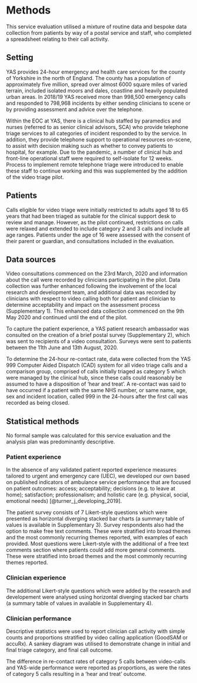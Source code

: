 # Methods {-}

This service evaluation utilised a mixture of routine data and bespoke data collection from patients by way of a postal service and staff, who completed a spreadsheet relating to their call activity.


## Setting

YAS provides 24-hour emergency and health care services for the county of Yorkshire in the north of England. The county has a population of approximately five million, spread over almost 6000 square miles of varied terrain, included isolated moors and dales, coastline and heavily populated urban areas. In 2018/19 YAS received more than 998,500 emergency calls and responded to 798,968 incidents by either sending clinicians to scene or by providing assessment and advice over the telephone.

Within the EOC at YAS, there is a clinical hub staffed by paramedics and nurses (referred to as senior clinical advisors, SCA) who provide telephone triage services to all categories of incident responded to by the service. In addition, they provide telephone support to operational resources on-scene, to assist with decision making such as whether to convey patients to hospital, for example. Due to the pandemic, a number of clinical hub and front-line operational staff were required to self-isolate for 12 weeks. Process to implement remote telephone triage were introduced to enable these staff to continue working and this was supplemented by the addition of the video triage pilot.


## Patients

Calls eligible for video triage were initially restricted to adults aged 18 to 65 years that had been triaged as suitable for the clinical support desk to review and manage. However, as the pilot continued, restrictions on calls were relaxed and extended to include category 2 and 3 calls and include all age ranges. Patients under the age of 16 were assessed with the consent of their parent or guardian, and consultations included in the evaluation.


## Data sources

Video consultations commenced on the 23rd March, 2020 and information about the call were recorded by clinicians participating in the pilot. Data collection was further enhanced following the involvement of the local research and development team, and additional data was recorded by clinicians with respect to video calling both for patient and clinician to determine acceptability and impact on the assessment process (Supplementary 1). This enhanced data collection commenced on the 9th May 2020 and continued until the end of the pilot.

To capture the patient experience, a YAS patient research ambassador was consulted on the creation of a brief postal survey (Supplementary 2), which was sent to recipients of a video consultation. Surveys were sent to patients between the 11th June and 13th August, 2020. 

To determine the 24-hour re-contact rate, data were collected from the YAS 999 Computer Aided Dispatch (CAD) system for all video triage calls and a comparison group, comprised of calls initially triaged as category 5 which were managed by the clinical hub, since these calls could reasonably be assumed to have a disposition of ‘hear and treat'. A re-contact was said to have occurred if a patient with the same NHS number, or same name, age, sex and incident location, called 999 in the 24-hours after the first call was recorded as being closed.


## Statistical methods

No formal sample was calculated for this service evaluation and the analysis plan was predominantly descriptive.

### Patient experience

In the absence of any validated patient reported experience measures tailored to urgent and emergency care (UEC), we developed our own based on published indicators of ambulance service performance that are focused on patient outcomes: access; acceptability; decisions (e.g. to leave at home); satisfaction; professionalism; and holistic care (e.g. physical, social, emotional needs) [@turner_j_developing_2019]. 

The patient survey consists of 7 Likert-style questions which were presented as horizontal diverging stacked bar charts (a summary table of values is available in Supplementary 3). Survey respondents also had the option to make free text comments. These were stratified into broad themes and the most commonly recurring themes reported, with examples of each provided. Most questions were Likert-style with the additional of a free text comments section where patients could add more general comments. These were stratified into broad themes and the most commonly recurring themes reported.

### Clinician experience
The additional Likert-style questions which were added by the research and developement were analysed using horizontal diverging stacked bar charts (a summary table of values in available in Supplementary 4).

### Clinician performance

Descriptive statistics were used to report clinician call activity with simple counts and proportions stratified by video calling application (GoodSAM or accuRx). A sankey diagram was utilised to demonstrate change in initial and final triage category, and final call outcome.

The difference in re-contact rates of category 5 calls between video-calls and YAS-wide performance were reported as proportions, as were the rates of category 5 calls resulting in a 'hear and treat' outcome.